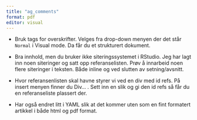 ```yaml
---
title: "ag_comments"
format: pdf
editor: visual
---
```


-   Bruk tags for overskrifter.
    Velges fra drop-down menyen der det står `Normal` i Visual mode.
    Da får du et strukturert dokument.

-   Bra innhold, men du bruker ikke siteringssystemet i RStudio.
    Jeg har lagt inn noen siteringer og satt opp referanselisten.
    Prøv å innarbeid noen flere siteringer i teksten.
    Både inline og ved slutten av setning/avsnitt.

-   Hvor referansenlisten skal havne styrer vi ved en div med id refs.
    På insert menyen finner du Div... .
    Sett inn en slik og gi den id refs så får du en referanseliste plassert der.

-   Har også endret litt i YAML slik at det kommer uten som en fint formatert artikkel i både html og pdf format.
